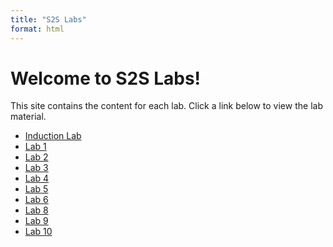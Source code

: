 ```yaml
---
title: "S2S Labs"
format: html
---
```


# Welcome to S2S Labs!

This site contains the content for each lab. Click a link below to view the lab material.

- [Induction Lab](../Lab0/)
- [Lab 1](../Lab1/)
- [Lab 2](../Lab2/)
- [Lab 3](../Lab3/)
- [Lab 4](../Lab4/)
- [Lab 5](../Lab5/)
- [Lab 6](../Lab6/)
- [Lab 8](../Lab8/)
- [Lab 9](../Lab9/)
- [Lab 10](../Lab10/)
